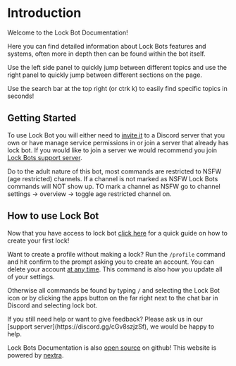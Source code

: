 
# Introduction

Welcome to the Lock Bot Documentation!

Here you can find detailed information about Lock Bots features and systems, often more in depth then can be found within the bot itself. 

Use the left side panel to quickly jump between different topics and use the right panel to quickly jump between different sections on the page.

<Callout type="info">
  Use the search bar at the top right (or ctrk k) to easily find specific topics in seconds!
</Callout>

## Getting Started

To use Lock Bot you will either need to [invite it](https://discord.com/oauth2/authorize?client_id=1107865216030617600&permissions=379968&scope=bot%20applications.commands) to a Discord server that you own or have manage service permissions in or join a server that already has lock bot. If you would like to join a server we would recommend you join [Lock Bots support server](https://discord.gg/cGv8szjzSf).

<Callout type="warning">
  Do to the adult nature of this bot, most commands are restricted to NSFW (age restricted) channels. If a channel is not marked as NSFW Lock Bots commands will NOT show up. TO mark a channel as NSFW go to channel settings -> overview -> toggle age restricted channel on.
</Callout>

## How to use Lock Bot

Now that you have access to lock bot [click here](/docs/lock-settings/how-to-start) for a quick guide on how to create your first lock!

Want to create a profile without making a lock? Run the `/profile` command and hit confirm to the prompt asking you to create an account. You can delete your account [at any time](privacy-policy#deleting-your-data). This command is also how you update all of your settings.

Otherwise all commands be found by typing `/` and selecting the Lock Bot icon or by clicking the apps button on the far right next to the chat bar in Discord and selecting lock bot.

<Callout type="info">
  If you still need help or want to give feedback? Please ask us in our [support server](https://discord.gg/cGv8szjzSf), we would be happy to help.
</Callout>

Lock Bots Documentation is also [open source]() on github! This website is powered by [nextra](https://nextra.site/).